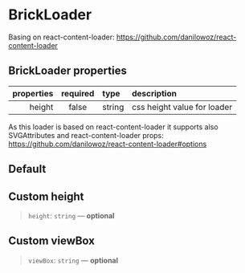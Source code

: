 
<Meta of={BrickLoaderStories} />

# BrickLoader

Basing on react-content-loader: https://github.com/danilowoz/react-content-loader

## BrickLoader properties

| properties | required | type   | description                 |
| ---------: | :------: | :----- | :-------------------------- |
|     height |  false   | string | css height value for loader |

As this loader is based on react-content-loader it supports also SVGAttributes and react-content-loader props: https://github.com/danilowoz/react-content-loader#options

## Default

<Canvas />

## Custom height

> `height`: `string` — **optional**

<Canvas />

## Custom viewBox

> `viewBox`: `string` — **optional**

<Canvas />
